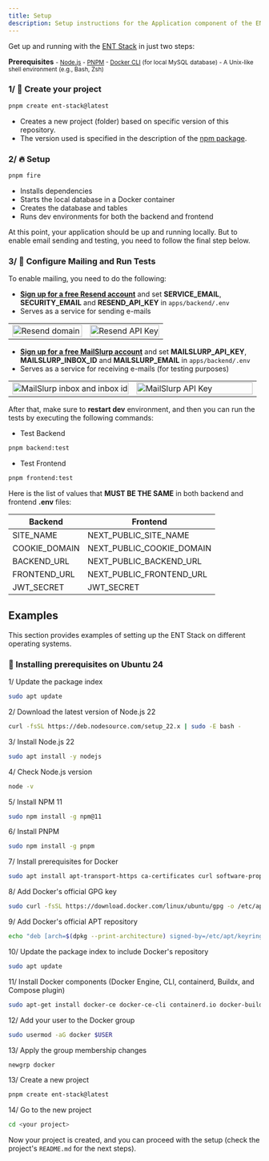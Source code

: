 ```yaml
---
title: Setup
description: Setup instructions for the Application component of the ENT Stack.
---
```


Get up and running with the <a href="https://ent-stack.com" target="_blank">ENT Stack</a> in just two steps:

**Prerequisites**
<small>
    - <a href="https://nodejs.org" target="_blank">Node.js</a>
    - <a href="https://pnpm.io" target="_blank">PNPM</a>
    - <a href="https://docs.docker.com/reference/cli/docker/#option-types" target="_blank">Docker CLI</a> (for local MySQL database)
    - A Unix-like shell environment (e.g., Bash, Zsh)
</small>

### 1/ 🚀 Create your project

```bash
pnpm create ent-stack@latest
```
- Creates a new project (folder) based on specific version of this repository.
- The version used is specified in the description of the <a href="https://www.npmjs.com/package/create-ent-stack" target="_blank">npm package</a>.

### 2/ 🔥 Setup

```bash
pnpm fire
```
- Installs dependencies
- Starts the local database in a Docker container
- Creates the database and tables
- Runs dev environments for both the backend and frontend

At this point, your application should be up and running locally. But to enable email sending and testing, you need to follow the final step below.

### 3/ 🧪 Configure Mailing and Run Tests

To enable mailing, you need to do the following:
- **[Sign up for a free Resend account](https://resend.com/signup)** and set **SERVICE_EMAIL**, **SECURITY_EMAIL** and **RESEND_API_KEY** in `apps/backend/.env`
- Serves as a service for sending e-mails
<table align="center" width="100%">
    <tr>
        <td width="50%">
            <img src="https://github.com/user-attachments/assets/57bc026b-dc0b-4c88-abc6-d4006b9ff8ae" alt="Resend domain" width="100%" />
        </td>
        <td width="50%">
            <img src="https://github.com/user-attachments/assets/3b7975a9-8749-4729-97a5-efb136ad3622" alt="Resend API Key" width="100%" />
        </td>
    </tr>
</table>

- **[Sign up for a free MailSlurp account](https://app.mailslurp.com/sign-up)** and set **MAILSLURP_API_KEY**, **MAILSLURP_INBOX_ID** and **MAILSLURP_EMAIL** in `apps/backend/.env`
- Serves as a service for receiving e-mails (for testing purposes)
<table align="center" width="100%">
    <tr>
        <td width="50%">
            <img src="https://github.com/user-attachments/assets/41affe10-ad42-4d89-a2b3-f69dd8597997" alt="MailSlurp inbox and inbox id" width="100%" />
        </td>
        <td width="50%">
            <img src="https://github.com/user-attachments/assets/60f53cd3-bede-4fb0-9175-7be92955a153" alt="MailSlurp API Key" width="100%" />
        </td>
    </tr>
</table>

After that, make sure to **restart dev** environment, and then you can run the tests by executing the following commands:
- Test Backend
```bash
pnpm backend:test
```
- Test Frontend
```bash
pnpm frontend:test
```

Here is the list of values that **MUST BE THE SAME** in both backend and frontend **.env** files:

| Backend       | Frontend                  |
|---------------|---------------------------|
| SITE_NAME     | NEXT_PUBLIC_SITE_NAME     |
| COOKIE_DOMAIN | NEXT_PUBLIC_COOKIE_DOMAIN |
| BACKEND_URL   | NEXT_PUBLIC_BACKEND_URL   |
| FRONTEND_URL  | NEXT_PUBLIC_FRONTEND_URL  |
| JWT_SECRET    | JWT_SECRET                |

## Examples

This section provides examples of setting up the ENT Stack on different operating systems.

### 🐧 Installing prerequisites on Ubuntu 24

1/ Update the package index
```bash
sudo apt update
```

2/ Download the latest version of Node.js 22
```bash
curl -fsSL https://deb.nodesource.com/setup_22.x | sudo -E bash -
```

3/ Install Node.js 22
```bash
sudo apt install -y nodejs
```

4/ Check Node.js version
```bash
node -v
```

5/ Install NPM 11
```bash
sudo npm install -g npm@11
```

6/ Install PNPM
```bash
sudo npm install -g pnpm
```

7/ Install prerequisites for Docker
```bash
sudo apt install apt-transport-https ca-certificates curl software-properties-common -y
```

8/ Add Docker's official GPG key
```bash
sudo curl -fsSL https://download.docker.com/linux/ubuntu/gpg -o /etc/apt/keyrings/docker.asc
```

9/ Add Docker's official APT repository
```bash
echo "deb [arch=$(dpkg --print-architecture) signed-by=/etc/apt/keyrings/docker.asc] https://download.docker.com/linux/ubuntu $(. /etc/os-release && echo "$VERSION_CODENAME") stable" | sudo tee /etc/apt/sources.list.d/docker.list > /dev/null
```

10/ Update the package index to include Docker's repository
```bash
sudo apt update
```

11/ Install Docker components (Docker Engine, CLI, containerd, Buildx, and Compose plugin)
```bash
sudo apt-get install docker-ce docker-ce-cli containerd.io docker-buildx-plugin docker-compose-plugin -y
```

12/ Add your user to the Docker group
```bash
sudo usermod -aG docker $USER
```

13/ Apply the group membership changes
```bash
newgrp docker
```

13/ Create a new project

```bash
pnpm create ent-stack@latest
```

14/ Go to the new project

```bash
cd <your project>
```

Now your project is created, and you can proceed with the setup (check the project's `README.md` for the next steps).